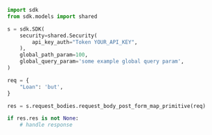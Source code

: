 ```python showLineNumbers copy filename="Request Body Post Form Map Primitive usage example"
import sdk
from sdk.models import shared

s = sdk.SDK(
    security=shared.Security(
        api_key_auth="Token YOUR_API_KEY",
    ),
    global_path_param=100,
    global_query_param='some example global query param',
)

req = {
    "Loan": 'but',
}

res = s.request_bodies.request_body_post_form_map_primitive(req)

if res.res is not None:
    # handle response
```
